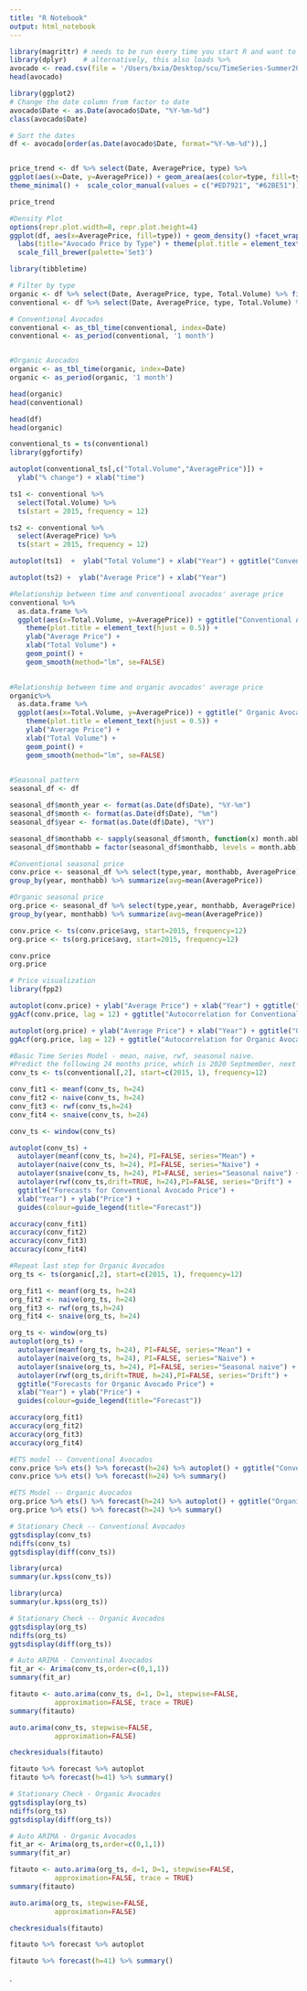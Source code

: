 ```yaml
---
title: "R Notebook"
output: html_notebook
---
```




```r

library(magrittr) # needs to be run every time you start R and want to use %>%
library(dplyr)    # alternatively, this also loads %>%
avocado <- read.csv(file = '/Users/bxia/Desktop/scu/TimeSeries-Summer2020/Project/avocado.csv')
head(avocado)
```



```r
library(ggplot2)
# Change the date column from factor to date
avocado$Date <- as.Date(avocado$Date, "%Y-%m-%d")
class(avocado$Date)

# Sort the dates
df <- avocado[order(as.Date(avocado$Date, format="%Y-%m-%d")),]


price_trend <- df %>% select(Date, AveragePrice, type) %>%
ggplot(aes(x=Date, y=AveragePrice)) + geom_area(aes(color=type, fill=type), alpha = 0.3, position = position_dodge(0.8)) + 
theme_minimal() +  scale_color_manual(values = c("#ED7921", "#62BE51")) + scale_fill_manual(values = c("#FD833E", "#B8FC5F"))

price_trend
```
```r
#Density Plot
options(repr.plot.width=8, repr.plot.height=4)
ggplot(df, aes(x=AveragePrice, fill=type)) + geom_density() +facet_wrap(~type) + theme_minimal() + 
  labs(title="Avocado Price by Type") + theme(plot.title = element_text(hjust = 0.5)) + 
  scale_fill_brewer(palette='Set3')
```

```r

library(tibbletime)

# Filter by type
organic <- df %>% select(Date, AveragePrice, type, Total.Volume) %>% filter(type == "organic")
conventional <- df %>% select(Date, AveragePrice, type, Total.Volume) %>% filter(type == "conventional")

# Conventional Avocados
conventional <- as_tbl_time(conventional, index=Date)
conventional <- as_period(conventional, '1 month')


#Organic Avocados
organic <- as_tbl_time(organic, index=Date)
organic <- as_period(organic, '1 month')

```

```r
head(organic)
head(conventional)
```

```r
head(df)
head(organic)
```
```r
conventional_ts = ts(conventional)
library(ggfortify)

```

```r
autoplot(conventional_ts[,c("Total.Volume","AveragePrice")]) +
  ylab("% change") + xlab("time")

ts1 <- conventional %>%
  select(Total.Volume) %>%
  ts(start = 2015, frequency = 12)

ts2 <- conventional %>%
  select(AveragePrice) %>%
  ts(start = 2015, frequency = 12)

autoplot(ts1)  +  ylab("Total Volume") + xlab("Year") + ggtitle("Conventional Avocados")

autoplot(ts2) +  ylab("Average Price") + xlab("Year")
```

```r
#Relationship between time and conventional avocados' average price 
conventional %>%
  as.data.frame %>%
  ggplot(aes(x=Total.Volume, y=AveragePrice)) + ggtitle("Conventional Avocados Total Volume vs. Average Price") + 
    theme(plot.title = element_text(hjust = 0.5)) +
    ylab("Average Price") +
    xlab("Total Volume") +
    geom_point() +
    geom_smooth(method="lm", se=FALSE) 
    
```
```r
#Relationship between time and organic avocados' average price 
organic%>%
  as.data.frame %>%
  ggplot(aes(x=Total.Volume, y=AveragePrice)) + ggtitle(" Organic Avocados Total Volume vs. Average Price") + 
    theme(plot.title = element_text(hjust = 0.5)) +
    ylab("Average Price") +
    xlab("Total Volume") +
    geom_point() +
    geom_smooth(method="lm", se=FALSE)
    
```


```r
#Seasonal pattern
seasonal_df <- df

seasonal_df$month_year <- format(as.Date(df$Date), "%Y-%m")
seasonal_df$month <- format(as.Date(df$Date), "%m")
seasonal_df$year <- format(as.Date(df$Date), "%Y")

seasonal_df$monthabb <- sapply(seasonal_df$month, function(x) month.abb[as.numeric(x)])
seasonal_df$monthabb = factor(seasonal_df$monthabb, levels = month.abb)
```

```r
#Conventional seasonal price
conv.price <- seasonal_df %>% select(type,year, monthabb, AveragePrice) %>% filter(type == "conventional", year == c("2015", "2016", "2017")) %>%
group_by(year, monthabb) %>% summarize(avg=mean(AveragePrice))

#Organic seasonal price
org.price <- seasonal_df %>% select(type,year, monthabb, AveragePrice) %>% filter(type == "organic", year == c("2015", "2016", "2017")) %>%
group_by(year, monthabb) %>% summarize(avg=mean(AveragePrice))

conv.price <- ts(conv.price$avg, start=2015, frequency=12)
org.price <- ts(org.price$avg, start=2015, frequency=12)

conv.price 
org.price
```


```r
# Price visualization
library(fpp2)

autoplot(conv.price) + ylab("Average Price") + xlab("Year") + ggtitle("Conventional Avocados")
ggAcf(conv.price, lag = 12) + ggtitle("Autocorrelation for Conventional Avocados")

autoplot(org.price) + ylab("Average Price") + xlab("Year") + ggtitle("Organic Avocados")
ggAcf(org.price, lag = 12) + ggtitle("Autocorrelation for Organic Avocados")
```



```r
#Basic Time Series Model - mean, naive, rwf, seasonal naive.
#Predict the following 24 months price, which is 2020 Septmember, next month
conv_ts <- ts(conventional[,2], start=c(2015, 1), frequency=12)

conv_fit1 <- meanf(conv_ts, h=24)
conv_fit2 <- naive(conv_ts, h=24)
conv_fit3 <- rwf(conv_ts,h=24)
conv_fit4 <- snaive(conv_ts, h=24)

conv_ts <- window(conv_ts)

autoplot(conv_ts) +
  autolayer(meanf(conv_ts, h=24), PI=FALSE, series="Mean") +
  autolayer(naive(conv_ts, h=24), PI=FALSE, series="Naive") +
  autolayer(snaive(conv_ts, h=24), PI=FALSE, series="Seasonal naive") +
  autolayer(rwf(conv_ts,drift=TRUE, h=24),PI=FALSE, series="Drift") +
  ggtitle("Forecasts for Conventional Avocado Price") +
  xlab("Year") + ylab("Price") +
  guides(colour=guide_legend(title="Forecast"))

accuracy(conv_fit1)
accuracy(conv_fit2)
accuracy(conv_fit3)
accuracy(conv_fit4)

```
```r
#Repeat last step for Organic Avocados
org_ts <- ts(organic[,2], start=c(2015, 1), frequency=12)

org_fit1 <- meanf(org_ts, h=24)
org_fit2 <- naive(org_ts, h=24)
org_fit3 <- rwf(org_ts,h=24)
org_fit4 <- snaive(org_ts, h=24)

org_ts <- window(org_ts)
autoplot(org_ts) +
  autolayer(meanf(org_ts, h=24), PI=FALSE, series="Mean") +
  autolayer(naive(org_ts, h=24), PI=FALSE, series="Naive") +
  autolayer(snaive(org_ts, h=24), PI=FALSE, series="Seasonal naive") +
  autolayer(rwf(org_ts,drift=TRUE, h=24),PI=FALSE, series="Drift") +
  ggtitle("Forecasts for Organic Avocado Price") +
  xlab("Year") + ylab("Price") +
  guides(colour=guide_legend(title="Forecast"))

accuracy(org_fit1)
accuracy(org_fit2)
accuracy(org_fit3)
accuracy(org_fit4)
```
```r
#ETS model -- Conventional Avocados
conv.price %>% ets() %>% forecast(h=24) %>% autoplot() + ggtitle("Conventional Avocado ETS model")
conv.price %>% ets() %>% forecast(h=24) %>% summary()
```

```r
#ETS Model -- Organic Avocados
org.price %>% ets() %>% forecast(h=24) %>% autoplot() + ggtitle("Organic Avocado ETS model")
org.price %>% ets() %>% forecast(h=24) %>% summary()
```

```r
# Stationary Check -- Conventional Avocados
ggtsdisplay(conv_ts)
ndiffs(conv_ts)
ggtsdisplay(diff(conv_ts))
```
```r
library(urca)
summary(ur.kpss(conv_ts))

library(urca)
summary(ur.kpss(org_ts))
```

```r
# Stationary Check -- Organic Avocados
ggtsdisplay(org_ts)
ndiffs(org_ts)
ggtsdisplay(diff(org_ts))
```


```r
# Auto ARIMA - Conventinal Avocados
fit_ar <- Arima(conv_ts,order=c(0,1,1))
summary(fit_ar)

fitauto <- auto.arima(conv_ts, d=1, D=1, stepwise=FALSE,
           approximation=FALSE, trace = TRUE)
summary(fitauto)

auto.arima(conv_ts, stepwise=FALSE,
           approximation=FALSE)

checkresiduals(fitauto)

fitauto %>% forecast %>% autoplot
fitauto %>% forecast(h=41) %>% summary()

```
```r
# Stationary Check - Organic Avocados
ggtsdisplay(org_ts)
ndiffs(org_ts)
ggtsdisplay(diff(org_ts))
```


```r
# Auto ARIMA - Organic Avocados
fit_ar <- Arima(org_ts,order=c(0,1,1))
summary(fit_ar)

fitauto <- auto.arima(org_ts, d=1, D=1, stepwise=FALSE,
           approximation=FALSE, trace = TRUE)
summary(fitauto)

auto.arima(org_ts, stepwise=FALSE,
           approximation=FALSE)

checkresiduals(fitauto)

fitauto %>% forecast %>% autoplot

fitauto %>% forecast(h=41) %>% summary()

```







.
